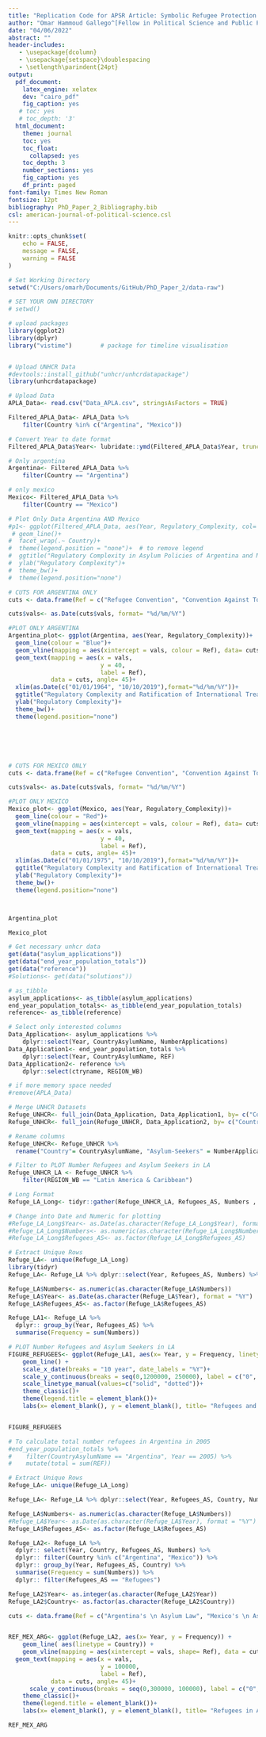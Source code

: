 ```yaml
---
title: "Replication Code for APSR Article: Symbolic Refugee Protection: Explaining Latin America's Liberal Refugee Laws"
author: "Omar Hammoud Gallego^[Fellow in Political Science and Public Policy, School of Public Policy, The London School of Economics and Political Science, o.hammoud-gallego@lse.ac.uk, orcid-id: 0000-0001-9723-1451] and Luisa Feline Freier^[Associate Professor of Social and Political Sciences, Universidad del Pacifico (Lima, Peru), lf.freierd@up.edu.pe, orcid-id: 0000-0002-4653-4812]."
date: "04/06/2022"
abstract: ""
header-includes:
   - \usepackage{dcolumn}
   - \usepackage{setspace}\doublespacing
   - \setlength\parindent{24pt}
output:
  pdf_document:
    latex_engine: xelatex
    dev: "cairo_pdf"
    fig_caption: yes
   # toc: yes
   # toc_depth: '3'
  html_document:
    theme: journal
    toc: yes
    toc_float:
      collapsed: yes
    toc_depth: 3
    number_sections: yes
    fig_caption: yes
    df_print: paged
font-family: Times New Roman
fontsize: 12pt
bibliography: PhD_Paper_2_Bibliography.bib
csl: american-journal-of-political-science.csl
---
```



<style>
body {
text-align: justify}
</style>

```r
knitr::opts_chunk$set(
	echo = FALSE,
	message = FALSE,
	warning = FALSE
)
```

```r

# Set Working Directory
setwd("C:/Users/omarh/Documents/GitHub/PhD_Paper_2/data-raw")

# SET YOUR OWN DIRECTORY
# setwd()

# upload packages
library(ggplot2)
library(dplyr)
library("vistime")        # package for timeline visualisation


# Upload UNHCR Data
#devtools::install_github("unhcr/unhcrdatapackage")
library(unhcrdatapackage)

# Upload Data
APLA_Data<- read.csv("Data_APLA.csv", stringsAsFactors = TRUE)         # Data APLA  
```


```r

Filtered_APLA_Data<- APLA_Data %>%
    filter(Country %in% c("Argentina", "Mexico"))

# Convert Year to date format
Filtered_APLA_Data$Year<- lubridate::ymd(Filtered_APLA_Data$Year, truncated = 2L)

# Only argentina
Argentina<- Filtered_APLA_Data %>%
    filter(Country == "Argentina")

# only mexico
Mexico<- Filtered_APLA_Data %>%
    filter(Country == "Mexico")

# Plot Only Data Argentina AND Mexico
#p1<- ggplot(Filtered_APLA_Data, aes(Year, Regulatory_Complexity, col= Country))+
 # geom_line()+
#  facet_wrap(.~ Country)+
#  theme(legend.position = "none")+  # to remove legend
#  ggtitle("Regulatory Complexity in Asylum Policies of Argentina and Mexico, 1990-2018") +
#  ylab("Regulatory Complexity")+
#  theme_bw()+
#  theme(legend.position="none")

# CUTS FOR ARGENTINA ONLY 
cuts <- data.frame(Ref = c("Refugee Convention", "Convention Against Torture", "Protocol Convention Against Torture", "International Covenant Civil and Political Rights", "Optional Protocol to Int. Covenant","Convention Rights Child", "Protocol Convention Rights Child"), vals = c("06/12/1967", "24/09/1985", "15/11/2004", "08/01/1984", "08/03/1987","04/12/1990", "10/09/2002"),stringsAsFactors = FALSE)

cuts$vals<- as.Date(cuts$vals, format= "%d/%m/%Y")

#PLOT ONLY ARGENTINA
Argentina_plot<- ggplot(Argentina, aes(Year, Regulatory_Complexity))+
  geom_line(colour = "Blue")+
  geom_vline(mapping = aes(xintercept = vals, colour = Ref), data= cuts, show.legend = FALSE, linetype= "dashed")+
  geom_text(mapping = aes(x = vals,
                          y = 40,
                          label = Ref),
            data = cuts, angle= 45)+
  xlim(as.Date(c("01/01/1964", "10/10/2019"),format="%d/%m/%Y"))+
  ggtitle("Regulatory Complexity and Ratification of International Treaties of Argentina") +
  ylab("Regulatory Complexity")+
  theme_bw()+
  theme(legend.position="none")






# CUTS FOR MEXICO ONLY 
cuts <- data.frame(Ref = c("Refugee Convention", "Convention Against Torture", "Protocol Convention Against Torture",  "International Covenant Civil and Political Rights", "Optional Protocol to Int. Covenant","Convention Rights Child", "Protocol Convention Rights Child"), vals = c("07/06/2000", "23/01/1986", "11/04/2005", "23/03/1981", "15/01/2002","21/09/1990", "15/12/2003"),stringsAsFactors = FALSE)

cuts$vals<- as.Date(cuts$vals, format= "%d/%m/%Y")

#PLOT ONLY MEXICO
Mexico_plot<- ggplot(Mexico, aes(Year, Regulatory_Complexity))+
  geom_line(colour = "Red")+
  geom_vline(mapping = aes(xintercept = vals, colour = Ref), data= cuts, show.legend = FALSE, linetype= "dashed")+
  geom_text(mapping = aes(x = vals,
                          y = 40,
                          label = Ref),
            data = cuts, angle= 45)+
  xlim(as.Date(c("01/01/1975", "10/10/2019"),format="%d/%m/%Y"))+
  ggtitle("Regulatory Complexity and Ratification of International Treaties of Mexico") +
  ylab("Regulatory Complexity")+
  theme_bw()+
  theme(legend.position="none")



Argentina_plot

Mexico_plot
```


```r

# Get necessary unhcr data
get(data("asylum_applications"))
get(data("end_year_population_totals"))
get(data("reference"))
#Solutions<- get(data("solutions"))

# as_tibble
asylum_applications<- as_tibble(asylum_applications)
end_year_population_totals<- as_tibble(end_year_population_totals)
reference<- as_tibble(reference)

# Select only interested columns
Data_Application<- asylum_applications %>%
    dplyr::select(Year, CountryAsylumName, NumberApplications)
Data_Application1<- end_year_population_totals %>%
    dplyr::select(Year, CountryAsylumName, REF)
Data_Application2<- reference %>%
    dplyr::select(ctryname, REGION_WB)

# if more memory space needed
#remove(APLA_Data)

# Merge UNHCR Datasets
Refuge_UNHCR<- full_join(Data_Application, Data_Application1, by= c("CountryAsylumName", "Year"))
Refuge_UNHCR<- full_join(Refuge_UNHCR, Data_Application2, by= c("CountryAsylumName"="ctryname"))

# Rename columns
Refuge_UNHCR<- Refuge_UNHCR %>%
  rename("Country"= CountryAsylumName, "Asylum-Seekers" = NumberApplications, "Refugees"= REF)

# Filter to PLOT Number Refugees and Asylum Seekers in LA
Refuge_UNHCR_LA <- Refuge_UNHCR %>%
    filter(REGION_WB == "Latin America & Caribbean")

# Long Format
Refuge_LA_Long<- tidyr::gather(Refuge_UNHCR_LA, Refugees_AS, Numbers , "Asylum-Seekers":"Refugees", factor_key=TRUE)

# Change into Date and Numeric for plotting
#Refuge_LA_Long$Year<- as.Date(as.character(Refuge_LA_Long$Year), format = "%Y")
#Refuge_LA_Long$Numbers<- as.numeric(as.character(Refuge_LA_Long$Numbers))
#Refuge_LA_Long$Refugees_AS<- as.factor(Refuge_LA_Long$Refugees_AS)

# Extract Unique Rows
Refuge_LA<- unique(Refuge_LA_Long)
library(tidyr)
Refuge_LA<- Refuge_LA %>% dplyr::select(Year, Refugees_AS, Numbers) %>% drop_na()

Refuge_LA$Numbers<- as.numeric(as.character(Refuge_LA$Numbers))
Refuge_LA$Year<- as.Date(as.character(Refuge_LA$Year), format = "%Y")
Refuge_LA$Refugees_AS<- as.factor(Refuge_LA$Refugees_AS)

Refuge_LA1<- Refuge_LA %>% 
  dplyr:: group_by(Year, Refugees_AS) %>%
  summarise(Frequency = sum(Numbers)) 

# PLOT Number Refugees and Asylum Seekers in LA
FIGURE_REFUGEES<- ggplot(Refuge_LA1, aes(x= Year, y = Frequency, linetype = Refugees_AS)) +
    geom_line() +
    scale_x_date(breaks = "10 year", date_labels = "%Y")+
    scale_y_continuous(breaks = seq(0,1200000, 250000), label = c("0", "250k", "500k", "750k", "1 Million"))+
    scale_linetype_manual(values=c("solid", "dotted"))+
    theme_classic()+
    theme(legend.title = element_blank())+
    labs(x= element_blank(), y = element_blank(), title= "Refugees and Asylum Seekers in Latin America, 1970-2020")


FIGURE_REFUGEES

# To calculate total number refugees in Argentina in 2005
#end_year_population_totals %>%
#    filter(CountryAsylumName == "Argentina", Year == 2005) %>%
#    mutate(total = sum(REF))

```


```r

# Extract Unique Rows
Refuge_LA<- unique(Refuge_LA_Long)

Refuge_LA<- Refuge_LA %>% dplyr::select(Year, Refugees_AS, Country, Numbers) %>% drop_na()

Refuge_LA$Numbers<- as.numeric(as.character(Refuge_LA$Numbers))
#Refuge_LA$Year<- as.Date(as.character(Refuge_LA$Year), format = "%Y")
Refuge_LA$Refugees_AS<- as.factor(Refuge_LA$Refugees_AS)

Refuge_LA2<- Refuge_LA %>% 
  dplyr:: select(Year, Country, Refugees_AS, Numbers) %>%
  dplyr:: filter(Country %in% c("Argentina", "Mexico")) %>%
  dplyr:: group_by(Year, Refugees_AS, Country) %>%
  summarise(Frequency = sum(Numbers)) %>%
  dplyr:: filter(Refugees_AS == "Refugees")

Refuge_LA2$Year<- as.integer(as.character(Refuge_LA2$Year))
Refuge_LA2$Country<- as.factor(as.character(Refuge_LA2$Country))

cuts <- data.frame(Ref = c("Argentina's \n Asylum Law", "Mexico's \n Asylum Law"), vals = c(2006, 2011),stringsAsFactors = FALSE)


REF_MEX_ARG<- ggplot(Refuge_LA2, aes(x= Year, y = Frequency)) +
    geom_line( aes(linetype = Country)) +
    geom_vline(mapping = aes(xintercept = vals, shape= Ref), data = cuts, show.legend= FALSE)+
  geom_text(mapping = aes(x = vals,
                          y = 100000,
                          label = Ref),
            data = cuts, angle= 45)+
      scale_y_continuous(breaks = seq(0,300000, 100000), label = c("0", "100k", "200k", "350k"))+
    theme_classic()+
    theme(legend.title = element_blank())+
    labs(x= element_blank(), y = element_blank(), title= "Refugees in Argentina and Mexico, 1970-2020")

REF_MEX_ARG
```

